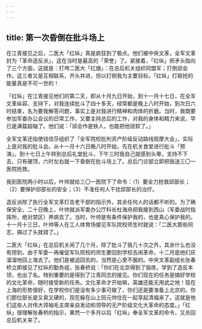 ```yaml
---
---
---
```

title: 第一次昏倒在批斗场上
---




在江青接见之后，二医大「红纵」真是疯狂到了极点。他们被中央文革，全军文革封为「革命造反派」，这在当时是最高的「荣誉」了。紧接着，「红纵」把矛头指向了三个方面，这就是：打垮二医大「红旗」：在总后机关组织同盟军；打倒邱会作。这三者又是互相联系，齐头并进，但以打倒我为主要目标。「红纵」打砸抢的能量真是不可一世的！

「红纵」在江青接见他们的第二天，即从十月九日开始，到十一月十七日，在全军文革纵容、支持下，对我连续批斗了四十多天，经常都是晚上八时开始，到次日六时结束，名为要我解答问题，事实上是对我进行精神和肉体的折磨。当时，我既要参加军委办公会议的日常工作，又要主持总后的工作，对我的身体和精力来说，早已是满载超轴了。他们说：「邱会作是铁人，也能把他烧软了。」

全军文革还指使钱信莎组织了「全军院校批判资产阶级反动路线观摩大会」，实际上是对我的批斗会。从十一月十六日晚八时开始，先在机关食堂进行批斗「预演」，到十七日上午转到总后礼堂批斗，下午三时我自己就感到头晕，支持不下去，只有硬顶，六时左右就一下昏倒在批斗场上了。总后门诊部立即把我送三〇一医院抢救。

我到医院两小时以后，叶帅就给三〇一医院下了命令：（1）要全力抢救邱部长；（2）要保护邱部长的安全；（3）不准任何人干扰邱部长的治疗。

造反派除了执行全军文革打击老干部的指示外，其余任何人的话都不听的。为了确保安全，二十日晚上，叶帅就派军委办公厅科长杜海舟把我接到西山（军委战时指挥所，绝对禁区）养病去了。当时，叶帅是有条件保护我的，也是真心保护我的。十一月十三日，叶帅等人在工人体育场接见军队院校师生时就说：「二医大那些同志，搞过了头就错了。」

二医大「红纵」在总后机关闹了几个月，除了批斗了我几十次之外，其余什么也没有捞到，由于军委一再催促军队院校的师生要回到学校去闹革命，十二月底他们灰溜溜地回上海去了。他们是被迫回去的，当然是心里不服的。中央文革副组长张春桥立即接见了红纵的勤务组，张春桥说：「你们在北京得到了锻炼，学到了造反本领，也出了名。特别重要的是得到了江青同志的接见。你们现在的任务是搞好学校的文化革命，随时接受新的任务。文化革命才开始嘛，英雄还能无用武之地！现在上海的形势很好，在学校你们是没有多少事可做了，你们还是要准备上北京的。你们那位部长是又臭又硬的，现在躲在山上同元帅住在一起享起清福来了。这就是他们这些人对伟大领袖毛主席亲自发动和领导的无产阶级文化大革命的态度。」「红纵」很理解张春桥的指示，果然一个多月以后「红纵」奉全军文革的命令，又杀回总后机关来了。